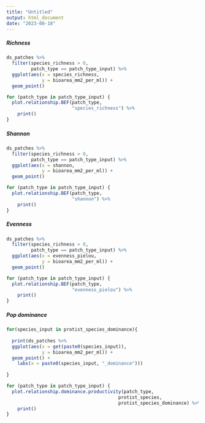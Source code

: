 ```yaml
---
title: "Untitled"
output: html_document
date: "2023-08-18"
---
```


##### Richness

```r
ds_patches %>%
  filter(species_richness > 0,
         patch_type == patch_type_input) %>%
  ggplot(aes(x = species_richness,
             y = bioarea_mm2_per_ml)) +
  geom_point()
```

```r
for (patch_type in patch_type_input) {
  plot.relationship.BEF(patch_type,
                        "species_richness") %>%
    print()
}
```

##### Shannon

```r
ds_patches %>%
  filter(species_richness > 0,
         patch_type == patch_type_input) %>%
  ggplot(aes(x = shannon,
             y = bioarea_mm2_per_ml)) +
  geom_point()
```

```r
for (patch_type in patch_type_input) {
  plot.relationship.BEF(patch_type,
                        "shannon") %>%
    print()
}
```

##### Evenness

```r
ds_patches %>%
  filter(species_richness > 0,
         patch_type == patch_type_input) %>%
  ggplot(aes(x = evenness_pielou,
             y = bioarea_mm2_per_ml)) +
  geom_point()
```

```r
for (patch_type in patch_type_input) {
  plot.relationship.BEF(patch_type,
                        "evenness_pielou") %>%
    print()
}
```

##### Pop dominance

```r
for(species_input in protist_species_dominance){
  
  print(ds_patches %>%
  ggplot(aes(x = get(paste0(species_input)),
             y = bioarea_mm2_per_ml)) +
  geom_point() +
    labs(x = paste0(species_input, "_dominance")))
  
}
```

```r
for (patch_type in patch_type_input) {
  plot.relationship.dominance.productivity(patch_type,
                                         protist_species,
                                         protist_species_dominance) %>%
    print()
}
```